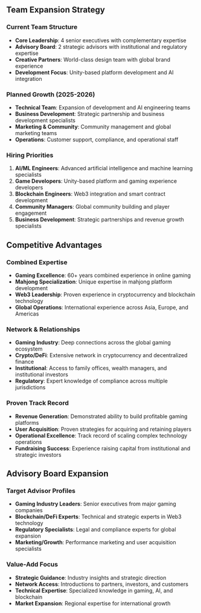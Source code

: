 ## Team Expansion Strategy

### Current Team Structure
- **Core Leadership**: 4 senior executives with complementary expertise
- **Advisory Board**: 2 strategic advisors with institutional and regulatory expertise
- **Creative Partners**: World-class design team with global brand experience
- **Development Focus**: Unity-based platform development and AI integration

### Planned Growth (2025-2026)
- **Technical Team**: Expansion of development and AI engineering teams
- **Business Development**: Strategic partnership and business development specialists
- **Marketing & Community**: Community management and global marketing teams
- **Operations**: Customer support, compliance, and operational staff

### Hiring Priorities
1. **AI/ML Engineers**: Advanced artificial intelligence and machine learning specialists
2. **Game Developers**: Unity-based platform and gaming experience developers
3. **Blockchain Engineers**: Web3 integration and smart contract development
4. **Community Managers**: Global community building and player engagement
5. **Business Development**: Strategic partnerships and revenue growth specialists

## Competitive Advantages

### Combined Expertise
- **Gaming Excellence**: 60+ years combined experience in online gaming
- **Mahjong Specialization**: Unique expertise in mahjong platform development
- **Web3 Leadership**: Proven experience in cryptocurrency and blockchain technology
- **Global Operations**: International experience across Asia, Europe, and Americas

### Network & Relationships
- **Gaming Industry**: Deep connections across the global gaming ecosystem
- **Crypto/DeFi**: Extensive network in cryptocurrency and decentralized finance
- **Institutional**: Access to family offices, wealth managers, and institutional investors
- **Regulatory**: Expert knowledge of compliance across multiple jurisdictions

### Proven Track Record
- **Revenue Generation**: Demonstrated ability to build profitable gaming platforms
- **User Acquisition**: Proven strategies for acquiring and retaining players
- **Operational Excellence**: Track record of scaling complex technology operations
- **Fundraising Success**: Experience raising capital from institutional and strategic investors

## Advisory Board Expansion

### Target Advisor Profiles
- **Gaming Industry Leaders**: Senior executives from major gaming companies
- **Blockchain/DeFi Experts**: Technical and strategic experts in Web3 technology
- **Regulatory Specialists**: Legal and compliance experts for global expansion
- **Marketing/Growth**: Performance marketing and user acquisition specialists

### Value-Add Focus
- **Strategic Guidance**: Industry insights and strategic direction
- **Network Access**: Introductions to partners, investors, and customers
- **Technical Expertise**: Specialized knowledge in gaming, AI, and blockchain
- **Market Expansion**: Regional expertise for international growth
